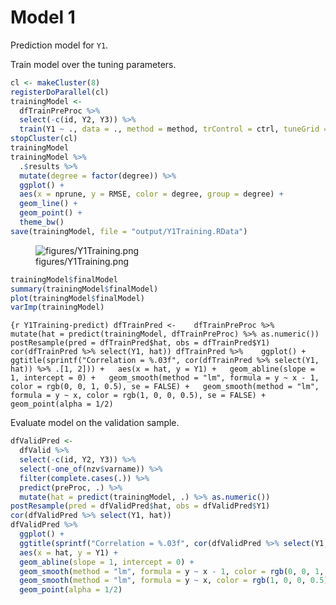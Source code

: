 # Model 1

Prediction model for `Y1`.

Train model over the tuning parameters.

```r
cl <- makeCluster(8)
registerDoParallel(cl)
trainingModel <-
  dfTrainPreProc %>% 
  select(-c(id, Y2, Y3)) %>% 
  train(Y1 ~ ., data = ., method = method, trControl = ctrl, tuneGrid = grid)
stopCluster(cl)
trainingModel
trainingModel %>% 
  .$results %>% 
  mutate(degree = factor(degree)) %>% 
  ggplot() + 
  aes(x = nprune, y = RMSE, color = degree, group = degree) +
  geom_line() +
  geom_point() +
  theme_bw()
save(trainingModel, file = "output/Y1Training.RData")
```

![figures/Y1Training.png](figures/Y1Training.png)

```r
trainingModel$finalModel
summary(trainingModel$finalModel)
plot(trainingModel$finalModel)
varImp(trainingModel)
```

```{r Y1Training-predict)
dfTrainPred <- 
  dfTrainPreProc %>% 
  mutate(hat = predict(trainingModel, dfTrainPreProc) %>% as.numeric())
postResample(pred = dfTrainPred$hat, obs = dfTrainPred$Y1)
cor(dfTrainPred %>% select(Y1, hat))
dfTrainPred %>% 
  ggplot() +
  ggtitle(sprintf("Correlation = %.03f", cor(dfTrainPred %>% select(Y1, hat)) %>% .[1, 2])) +
  aes(x = hat, y = Y1) +
  geom_abline(slope = 1, intercept = 0) +
  geom_smooth(method = "lm", formula = y ~ x - 1, color = rgb(0, 0, 1, 0.5), se = FALSE) +
  geom_smooth(method = "lm", formula = y ~ x, color = rgb(1, 0, 0, 0.5), se = FALSE) +
  geom_point(alpha = 1/2)
```

Evaluate model on the validation sample.

```r
dfValidPred <- 
  dfValid %>% 
  select(-c(id, Y2, Y3)) %>% 
  select(-one_of(nzv$varname)) %>%
  filter(complete.cases(.)) %>% 
  predict(preProc, .) %>% 
  mutate(hat = predict(trainingModel, .) %>% as.numeric())
postResample(pred = dfValidPred$hat, obs = dfValidPred$Y1)
cor(dfValidPred %>% select(Y1, hat))
dfValidPred %>% 
  ggplot() +
  ggtitle(sprintf("Correlation = %.03f", cor(dfValidPred %>% select(Y1, hat)) %>% .[1, 2])) +
  aes(x = hat, y = Y1) +
  geom_abline(slope = 1, intercept = 0) +
  geom_smooth(method = "lm", formula = y ~ x - 1, color = rgb(0, 0, 1, 0.5), se = FALSE) +
  geom_smooth(method = "lm", formula = y ~ x, color = rgb(1, 0, 0, 0.5), se = FALSE) +
  geom_point(alpha = 1/2)
```

